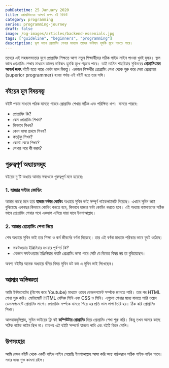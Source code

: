 ```yaml
---
pubDatetime: 25 January 2020
title: প্রোগ্রামিংয়ের আশ্চর্য জগৎ বই রিভিউ
category: programming 
series: programming-journey
draft: false
image: /og-images/articles/backend-essenials.jpg
tags: ["guideline", "beginners", "programming"]
description: ভুল ভাবে প্রোগ্রামিং শেখার মাধ্যমে তাদের ভবিষ্যৎ হুমকি মুখে পড়তে পারে।
---
```


তথ্যের এই সহজলভ্যতার যুগে প্রোগ্রামিং শিক্ষতে আশা নতুন শিক্ষার্থীদের সঠিক গাইড লাইন পাওয়া খুবই দুস্কর। ভুল ভাবে প্রোগ্রামিং শেখার মাধ্যমে তাদের ভবিষ্যৎ হুমকি মুখে পড়তে পারে। তাই তামিম শাহরিয়ার সুবিনরের **প্রোগ্রামিংয়ের আশ্চর্য জগৎ** বইটি হতে পারে একটা ভাল বিকল্প। একজন শিক্ষর্থীর প্রোগ্রামিং শেখা থেকে শুরু করে সেরা প্রোগ্রামার (superior programmer) হওয়া পর্যন্ত এই বইটি হতে তার সঙ্গি।

## বইয়ের মূল বিষয়বস্তু

বইটি পড়ার মাধ্যমে পাঠক যানতে পারবে প্রোগ্রামিং শেখার সঠিক এবং পরিক্ষিত ধাপ। যানতে পারবে:

- প্রোগ্রামিং কি?
- কেন প্রোগ্রামিং শিখব?
- কিভাবে শিখব?
- কোন ভাষা প্রথমে শিখব?
- কতটুকু শিখব?
- কোথা থেকে শিখব?
- শেখার পরে কী করব?

## গুরুত্বপূর্ণ অধ্যায়সমূহ

বইয়ের দু'টি অধ্যায় আমার সবথেকে গুরুত্বপূর্ণ মনে হয়েছে:

### 1. হাজার ঘন্টার কোডিং

আমার কাছে মনে হয়ে **হাজার ঘন্টার কোডিং** অধ্যায়ে সুবিন ভাই সম্পূর্ণ গাইডলাইনটি দিয়েছে। এখানে সুবিন ভাই বুঝিয়েছে একবছর কিভাবে কোডিং করতে হবে, কিভাবে হাজার ঘন্টা কোডিং করতে হবে। এই অধ্যায় বাস্তবায়নের সঠিক ভাবে প্রোগ্রামিং শেখার পথে একধাপ এগিয়ে যায়া যাবে ইনশাআল্লাহ।

### 2. আমার প্রোগ্রামিং শেখা নিয়ে‌

শেষ অধ্যায়ে সুবিন ভাই তার শিক্ষা ও কর্ম জীবর্নের বর্ণনা দিয়েছে। তার এই বর্ণনা মাধ্যমে পরিস্কার ভাবে ফুটে ওঠেছে:

- সফটওয়্যার ইঞ্জিনিয়ার হওয়ার পূর্বশর্ত কি?
- একজন সফটওয়্যার ইঞ্জিনিয়ার কয়টি প্রোগ্রামিং ভাষা পারে সেটি যে বিবেচ্য বিষয় নয় তা বুঝিয়েছেন।

অবশ্য বইটির অনেক অধ্যায়ে র্বনিত বিষয় সুবিন ডট কম এ সুবিন ভাই লিখেছেন।

## আমার অভিজ্ঞতা

আমি ইন্টারনেটের (বিশেষ করে Youtube) মাধ্যমে ওয়েব ডেভলপমেন্ট সর্ম্পকে জানতে পারি। তার পর HTML শেখা শুরু করি। মোটামোটি HTML বেসিক শিখি এবং CSS ও শিখি। এগুলো শেখার মধ্যে যানতে পারি ওয়েব ডেভলপমেন্টে প্রোগ্রামিং লাগে। প্রোগ্রামিং সর্ম্পকে যানতে গিয়ে এর প্রতি ভাল লাগা তৈরি হয়। ঠিক করি প্রোগ্রামিং শিখব।

আলহামদুলিল্লাহ, সুবিন ভাইয়ের ফ্রি বই **কম্পিউটার প্রোগ্রামিং** দিয়ে প্রোগ্রামিং শেখা শুরু করি। কিন্তু তখন আমার কাছে সঠিক গাইড লাইন ছিল না। তারপর এই বইটি সম্পর্কে যানতে পারি এবং বইটি কিনে ফেলি।

## উপসংহার

আমি যেমন বইটি থেকে একটি গাইড লাইন পেয়েছি ইনশাআল্লাহ আসা করি অন্য পাঠকরাও সঠিক গাইড লাইন পাবে। সবার জন্য শুভ কামনা রইল।
